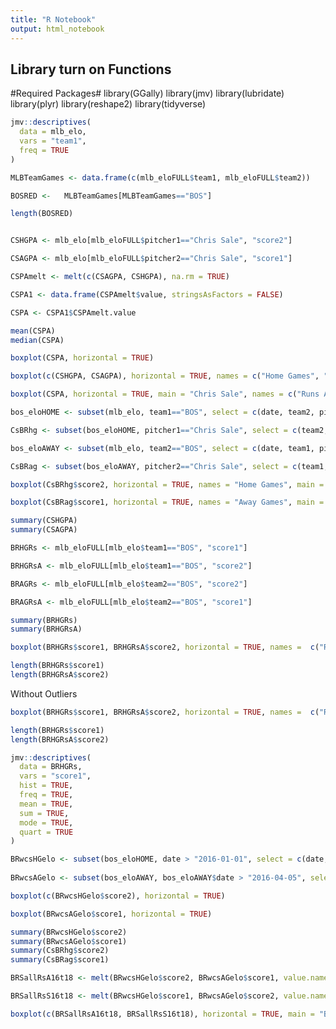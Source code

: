 ```yaml
---
title: "R Notebook"
output: html_notebook
---
```



## Library turn on Functions##
#Required Packages#
library(GGally)
library(jmv)
library(lubridate)
library(plyr)
library(reshape2)
library(tidyverse)


```r
jmv::descriptives(
  data = mlb_elo,
  vars = "team1",
  freq = TRUE
)
```
 

```r

MLBTeamGames <- data.frame(c(mlb_eloFULL$team1, mlb_eloFULL$team2))

BOSRED <-   MLBTeamGames[MLBTeamGames=="BOS"]

length(BOSRED)



```





```r
CSHGPA <- mlb_elo[mlb_eloFULL$pitcher1=="Chris Sale", "score2"]

CSAGPA <- mlb_elo[mlb_eloFULL$pitcher2=="Chris Sale", "score1"]

CSPAmelt <- melt(c(CSAGPA, CSHGPA), na.rm = TRUE)

CSPA1 <- data.frame(CSPAmelt$value, stringsAsFactors = FALSE)

CSPA <- CSPA1$CSPAmelt.value

mean(CSPA)
median(CSPA)

boxplot(CSPA, horizontal = TRUE)
```





```r
boxplot(c(CSHGPA, CSAGPA), horizontal = TRUE, names = c("Home Games", "Away Games"), main = "Chris Sale", sub = "Runs Allowed in a Game as Starter", notch = FALSE)

boxplot(CSPA, horizontal = TRUE, main = "Chris Sale", names = c("Runs Allowed"), sub = "Runs Allowed in a Game as Starter")
```





```r
bos_eloHOME <- subset(mlb_elo, team1=="BOS", select = c(date, team2, pitcher1, score1, score2) )

CsBRhg <- subset(bos_eloHOME, pitcher1=="Chris Sale", select = c(team2, pitcher1, score1, score2))

bos_eloAWAY <- subset(mlb_elo, team2=="BOS", select = c(date, team1, pitcher2, score1, score2))

CsBRag <- subset(bos_eloAWAY, pitcher2=="Chris Sale", select = c(team1, pitcher2, score1, score2))

boxplot(CsBRhg$score2, horizontal = TRUE, names = "Home Games", main = "Chris Sale", sub = "Runs Allowed at Fenway")

boxplot(CsBRag$score1, horizontal = TRUE, names = "Away Games", main = "Chris Sale", sub = "Runs Allowed on the Road (With Red Sox)")
```



```r
summary(CSHGPA)
summary(CSAGPA)
```





```r
BRHGRs <- mlb_eloFULL[mlb_elo$team1=="BOS", "score1"]

BRHGRsA <- mlb_eloFULL[mlb_elo$team1=="BOS", "score2"]

BRAGRs <- mlb_eloFULL[mlb_elo$team2=="BOS", "score2"]

BRAGRsA <- mlb_eloFULL[mlb_elo$team2=="BOS", "score1"]

summary(BRHGRs)
summary(BRHGRsA)
```





```r
boxplot(BRHGRs$score1, BRHGRsA$score2, horizontal = TRUE, names =  c("Runs", "Runs Allowed"), main = "Boston Red Sox", sub = "Runs in a game (1901-2018)", notch = TRUE, outline = TRUE)

length(BRHGRs$score1)
length(BRHGRsA$score2)
```
Without Outliers
```r
boxplot(BRHGRs$score1, BRHGRsA$score2, horizontal = TRUE, names =  c("Runs", "Runs Allowed"), main = "Boston Red Sox", sub = "Runs in a game (1901-2018)", notch = TRUE, outline = FALSE)

length(BRHGRs$score1)
length(BRHGRsA$score2)
```




```r
jmv::descriptives(
  data = BRHGRs,
  vars = "score1",
  hist = TRUE,
  freq = TRUE,
  mean = TRUE,
  sum = TRUE,
  mode = TRUE,
  quart = TRUE
)
```






```r
BRwcsHGelo <- subset(bos_eloHOME, date > "2016-01-01", select = c(date, team2, pitcher1, score1, score2))
                     
BRwcsAGelo <- subset(bos_eloAWAY, bos_eloAWAY$date > "2016-04-05", select = c(date, team1, pitcher2, score1, score2))

boxplot(c(BRwcsHGelo$score2), horizontal = TRUE)

```

```r
boxplot(BRwcsAGelo$score1, horizontal = TRUE)
```


```r
summary(BRwcsHGelo$score2)
summary(BRwcsAGelo$score1)
summary(CsBRhg$score2)
summary(CsBRag$score1)
```


```r
BRSallRsA16t18 <- melt(BRwcsHGelo$score2, BRwcsAGelo$score1, value.name = "RunsAllowed", na.rm = TRUE)

BRSallRsS16t18 <- melt(BRwcsHGelo$score1, BRwcsAGelo$score2, value.name = "RunsScored", na.rm = TRUE)

boxplot(c(BRSallRsA16t18, BRSallRsS16t18), horizontal = TRUE, main = "BOSTON RED SOX", sub = "Since Aquisition of Chris Sale", col = c("blue", "red"))
```



























